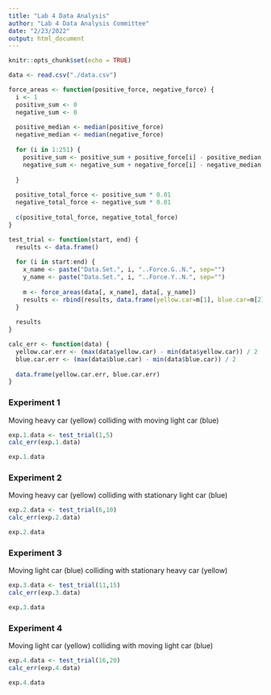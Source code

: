 ---
title: "Lab 4 Data Analysis"
author: "Lab 4 Data Analysis Committee"
date: "2/23/2022"
output: html_document
---

```{r setup, include=FALSE}
knitr::opts_chunk$set(echo = TRUE)
```

```{r}
data <- read.csv("./data.csv")
```

```{r}
force_areas <- function(positive_force, negative_force) {
  i <- 1
  positive_sum <- 0
  negative_sum <- 0
  
  positive_median <- median(positive_force)
  negative_median <- median(negative_force)
  
  for (i in 1:251) {
    positive_sum <- positive_sum + positive_force[i] - positive_median;
    negative_sum <- negative_sum + negative_force[i] - negative_median;
    
  }
  
  positive_total_force <- positive_sum * 0.01
  negative_total_force <- negative_sum * 0.01
  
  c(positive_total_force, negative_total_force)
}
```

```{r}
test_trial <- function(start, end) {
  results <- data.frame()
  
  for (i in start:end) {
    x_name <- paste("Data.Set.", i, "..Force.G..N.", sep="")
    y_name <- paste("Data.Set.", i, "..Force.Y..N.", sep="")
    
    m <- force_areas(data[, x_name], data[, y_name])
    results <- rbind(results, data.frame(yellow.car=m[1], blue.car=m[2]))
  }
  
  results
}

```

```{r}
calc_err <- function(data) {
  yellow.car.err <- (max(data$yellow.car) - min(data$yellow.car)) / 2
  blue.car.err <- (max(data$blue.car) - min(data$blue.car)) / 2
  
  data.frame(yellow.car.err, blue.car.err)
}
```

### Experiment 1

Moving heavy car (yellow) colliding with moving light car (blue)

```{r}
exp.1.data <- test_trial(1,5)
calc_err(exp.1.data)
```

```{r}
exp.1.data
```

### Experiment 2

Moving heavy car (yellow) colliding with stationary light car (blue)

```{r}
exp.2.data <- test_trial(6,10)
calc_err(exp.2.data)
```

```{r}
exp.2.data
```

### Experiment 3

Moving light car (blue) colliding with stationary heavy car (yellow)

```{r}
exp.3.data <- test_trial(11,15)
calc_err(exp.3.data)
```

```{r}
exp.3.data
```

### Experiment 4

Moving light car (yellow) colliding with moving light car (blue)

```{r}
exp.4.data <- test_trial(16,20)
calc_err(exp.4.data)
```

```{r}
exp.4.data
```